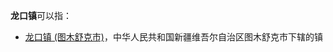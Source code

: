 '''龙口镇'''可以指：
{{PRC admin/disambig|15/06/22/104/000|36/07/32/106/000|41/17/29/107/000|42/10/83/102/000|44/07/84/101/000}}
* [[新疆生产建设兵团第三师四十二团|龙口镇 (图木舒克市)]]，中华人民共和国新疆维吾尔自治区图木舒克市下辖的镇
{{disambig|cat=三字中国镇名消歧义}}